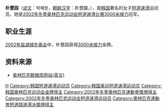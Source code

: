 {{MedalTableTop}}
{{MedalSport | 女子[[短道速滑|短道速滑]]}}
{{MedalCountry|{{KOR}}}}
{{MedalOlympic}}
{{MedalGold | [[2002年冬季奧林匹克运动会|2002年盐湖城]] | [[2002年冬季奧林匹克运动会短道速滑比賽|3000米接力]]}}
{{MedalCompetition | [[世界短道速滑锦标赛|世界锦标赛]]}}
{{MedalGold | [[2002年世界短道速滑锦标赛|2002年蒙特利尔]] | [[2002年世界短道速滑锦标赛|3000米接力]]}}
{{MedalSilver | [[2001年世界短道速滑锦标赛|2001年全州]] | [[2001年世界短道速滑锦标赛|3000米接力]]}}
{{MedalSilver | [[2000年世界短道速滑锦标赛|2000年谢菲尔德]] | [[2000年世界短道速滑锦标赛|1500米]]}}
{{MedalSilver | 2000年谢菲尔德 | [[2000年世界短道速滑锦标赛|3000米接力]]}}
{{MedalCompetition | [[世界短道速滑团体锦标赛|世界团体锦标赛]]}}
{{MedalGold | [[世界短道速滑团体锦标赛|2002年密尔沃基]] | [[世界短道速滑团体锦标赛|团体]]}}
{{MedalSilver | [[世界短道速滑团体锦标赛|2001年南牧]] | [[世界短道速滑团体锦标赛|团体]]}}
{{MedalSilver | [[世界短道速滑团体锦标赛|2000年海牙]] | [[世界短道速滑团体锦标赛|团体]]}}
{{MedalCompetition | [[世界大学生运动会|世界大学生运动会]]}}
{{MedalGold | [[2003年冬季世界大学生运动会|2003年塔维西奥]] | [[2003年冬季世界大学生运动会|3000米接力]]}}
{{MedalBottom}}

'''朴慧园'''（[[谚文|谚文]]：박혜원，[[朝鲜汉字|朝鲜汉字]]：朴慧園，{{bd|1983年|8月15日|catIdx=Park Hye-Won}}），是[[韩国|韩国]]著名的女子[[短道速滑|短道速滑]]运动员。她是[[2002年冬季奥林匹克运动会短道速滑比赛|2002年冬季奥林匹克运动会短道速滑比赛]][[2002年冬季奥林匹克运动会短道速滑比赛|3000米接力]]冠军。

==职业生涯==
[[2002年冬季奥林匹克运动会|2002年盐湖城冬奥会]]中，朴慧园获得[[2002年冬季奥林匹克运动会|3000米接力]]金牌。

==资料来源==
* [https://web.archive.org/web/20070929211745/http://www.databaseolympics.com/players/playerpage.htm?ilkid=PARKHYE01 奥林匹克数据库网站(英文)]

{{Footer Olympic Champions in Women's 3000 m Relay Short Track Speed Skating}}

{{DEFAULTSORT:Park Hye-Won}}
[[Category:朴姓|H]]
[[Category:韩国短道速滑运动员|Category:韩国短道速滑运动员]]
[[Category:韩国奥运短道速滑运动员|Category:韩国奥运短道速滑运动员]]
[[Category:韩国奥林匹克运动会金牌得主|Category:韩国奥林匹克运动会金牌得主]]
[[Category:2002年冬季奧林匹克運動會獎牌得主|Category:2002年冬季奧林匹克運動會獎牌得主]]
[[Category:2002年冬季奥林匹克运动会短道速滑运动员|Category:2002年冬季奥林匹克运动会短道速滑运动员]]
[[Category:奧林匹克運動會短道競速滑冰獎牌得主|Category:奧林匹克運動會短道競速滑冰獎牌得主]]